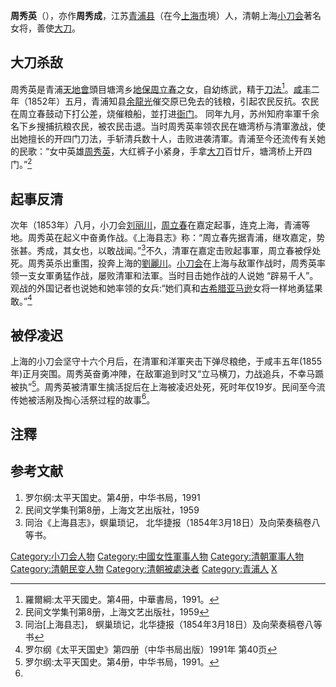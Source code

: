 '''周秀英'''（{{bd|1835年||1855年||catIdx=Z}}），亦作'''周秀成'''，江苏[[青浦县|青浦县]]（在今[[上海市|上海市]]境）人，清朝上海[[小刀会|小刀会]]著名女将，善使[[大刀|大刀]]。

==大刀杀敌==
周秀英是青浦[[天地會|天地會]]頭目塘湾乡[[地保|地保]][[周立春|周立春]]之女，自幼练武，精于[[刀法|刀法]]<ref>羅爾綱:太平天國史。第4冊，中華書局，1991。</ref>。[[咸丰_(年号)|咸丰]]二年（1852年）五月，青浦知县[[余龍光|余龍光]]催交原已免去的钱粮，引起农民反抗。农民在周立春鼓动下打公差，烧催粮船，並打进[[衙门|衙门]]。 同年九月，苏州知府率軍千余名下乡搜捕抗粮农民，被农民击退。当时周秀英率领农民在塘湾桥与清軍激战，使出她擅长的开四门刀法，手斩清兵数十人，击败进袭清軍。青浦至今还流传有关她的民歌：“女中英雄[[周秀英|周秀英]]，大红裤子小紧身，手拿[[大刀|大刀]]百廿斤，塘湾桥上开四门。”<ref name="#1">民间文学集刊第8册，上海文艺出版社，1959</ref>

==起事反清==
次年（1853年）八月，小刀会[[刘丽川|刘丽川]]，[[周立春|周立春]]在嘉定起事，连克上海，青浦等地。周秀英在起义中奋勇作战。《上海县志》称：“周立春先据青浦，继攻嘉定，势张甚。秀成，其女也，以敢战闻。”<ref>同治[上海县志]， 螟巢琐记，北华捷报（1854年3月18日）及向荣奏稿卷八等书</ref>不久，清軍在嘉定击败起事軍，周立春被俘处死。周秀英杀出重围，投奔上海的[[劉麗川|劉麗川]]。[[小刀会|小刀会]]在上海与敌軍作战时，周秀英率领一支女軍勇猛作战，屡败清軍和法軍。当时目击她作战的人说她 “辟易千人”。观战的外国记者也说她和她率领的女兵:“她们真和[[古希腊|古希腊]][[亞馬遜人|亚马逊]]女将一样地勇猛果敢。”<ref>罗尔纲《太平天国史》第四册（中华书局出版）1991年 第40页</ref>

==被俘凌迟==
上海的小刀会坚守十六个月后，在清軍和洋軍夹击下弹尽粮绝，于咸丰五年(1855年)正月突围。周秀英奋勇冲陣，在敌軍追到时又“立马横刀，力战追兵，不幸马踬被执”<ref>罗尔纲:太平天国史。第4册，中华书局，1991。</ref>。周秀英被清軍生擒活捉后在上海被凌迟处死，死时年仅19岁。民间至今流传她被活剐及掏心活祭过程的故事<ref name="#1"/>。

==注釋==
<references/>

==参考文献==
#罗尔纲:太平天国史。第4册，中华书局，1991
#民间文学集刊第8册，上海文艺出版社，1959 
#同治《上海县志》，螟巢琐记， 北华捷报（1854年3月18日）及向荣奏稿卷八等书。 

{{DEFAULTSORT:Z}}
[[Category:小刀会人物|Category:小刀会人物]]
[[Category:中國女性軍事人物|Category:中國女性軍事人物]]
[[Category:清朝軍事人物|Category:清朝軍事人物]]
[[Category:清朝民变人物|Category:清朝民变人物]]
[[Category:清朝被處決者|Category:清朝被處決者]]
[[Category:青浦人|Category:青浦人]]
[[Category:周姓|X]]